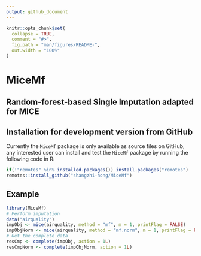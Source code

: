 ```yaml
---
output: github_document
---
```


<!-- README.md is generated from README.Rmd. Please edit that file -->

```r
knitr::opts_chunk$set(
  collapse = TRUE,
  comment = "#>",
  fig.path = "man/figures/README-",
  out.width = "100%"
)
```

# MiceMf

## Random-forest-based Single Imputation adapted for MICE


## Installation for development version from GitHub
Currently the `MiceMf` package is only available as source files on GitHub,
any interested user can install and test the `MiceMf` package by running
the following code in R:

``` r
if(!"remotes" %in% installed.packages()) install.packages("remotes")
remotes::install_github("shangzhi-hong/MiceMf")
```

## Example
```r
library(MiceMf)
# Perform imputation
data("airquality")
impObj <- mice(airquality, method = "mf", m = 1, printFlag = FALSE)
impObjNorm <- mice(airquality, method = "mf.norm", m = 1, printFlag = FALSE)
# Get the complete data
resCmp <- complete(impObj, action = 1L)
resCmpNorm <- complete(impObjNorm, action = 1L)
```

